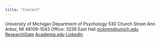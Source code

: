 ```yaml
---
title: "Contact"
---
```


University of Michigan
Department of Psychology
530 Church Street
Ann Arbor, MI 48109-1043
Office: 3236 East Hall
[nickmm@umich.edu](nickmm@umich.edu)
[ResearchGate]()
[Academia.edu]()
[LinkedIn]()
